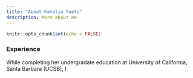```yaml
---
title: "About Katelin Seeto"
description: More about me
---
```

```r
knitr::opts_chunk$set(echo = FALSE)
```

### Experience 

While completing her undergradate education at University of California, Santa Barbara (UCSB), I 
